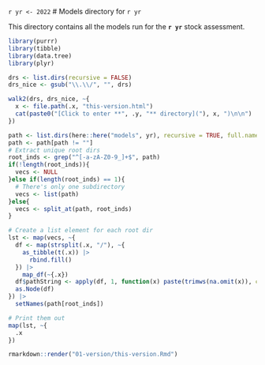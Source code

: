 `r yr <- 2022`
# Models directory for `r yr`

This directory contains all the models run for the **`r yr`** stock assessment.

```r
library(purrr)
library(tibble)
library(data.tree)
library(plyr)

drs <- list.dirs(recursive = FALSE)
drs_nice <- gsub("\\.\\/", "", drs)

walk2(drs, drs_nice, ~{
  x <- file.path(.x, "this-version.html")
  cat(paste0("[Click to enter **", .y, "** directory]("), x, ")\n\n")
})
```

```r
path <- list.dirs(here::here("models", yr), recursive = TRUE, full.names = FALSE)
path <- path[path != ""]
# Extract unique root dirs
root_inds <- grep("^[-a-zA-Z0-9_]+$", path)
if(!length(root_inds)){
  vecs <- NULL
}else if(length(root_inds) == 1){
  # There's only one subdirectory
  vecs <- list(path)
}else{
  vecs <- split_at(path, root_inds)
}

# Create a list element for each root dir
lst <- map(vecs, ~{
  df <- map(strsplit(.x, "/"), ~{
    as_tibble(t(.x)) |> 
      rbind.fill()
  }) |> 
    map_df(~{.x})
  df$pathString <- apply(df, 1, function(x) paste(trimws(na.omit(x)), collapse = "/"))
  as.Node(df)
}) |> 
  setNames(path[root_inds])

# Print them out
map(lst, ~{
  .x  
})
```

```r
rmarkdown::render("01-version/this-version.Rmd")
```
